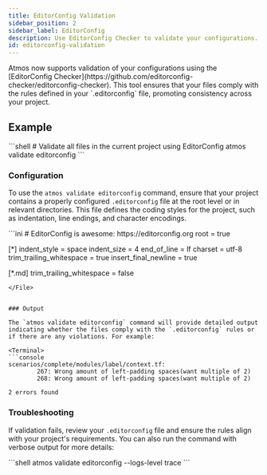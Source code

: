 ```yaml
---
title: EditorConfig Validation
sidebar_position: 2
sidebar_label: EditorConfig
description: Use EditorConfig Checker to validate your configurations.
id: editorconfig-validation
---
```


<Intro>
Atmos now supports validation of your configurations using the [EditorConfig Checker](https://github.com/editorconfig-checker/editorconfig-checker). This tool ensures that your files comply with the rules defined in your `.editorconfig` file, promoting consistency across your project.
</Intro>

## Example

<Terminal>
```shell
# Validate all files in the current project using EditorConfig
atmos validate editorconfig
```
</Terminal>

### Configuration

To use the `atmos validate editorconfig` command, ensure that your project contains a properly configured `.editorconfig` file at the root level or in relevant directories. This file defines the coding styles for the project, such as indentation, line endings, and character encodings.

<File title=".editorconfig">
```ini
# EditorConfig is awesome: https://editorconfig.org
root = true

[*]
indent_style = space
indent_size = 4
end_of_line = lf
charset = utf-8
trim_trailing_whitespace = true
insert_final_newline = true

[*.md]
trim_trailing_whitespace = false
```
</File>


### Output

The `atmos validate editorconfig` command will provide detailed output indicating whether the files comply with the `.editorconfig` rules or if there are any violations. For example:

<Terminal>
```console
scenarios/complete/modules/label/context.tf:
        267: Wrong amount of left-padding spaces(want multiple of 2)
        268: Wrong amount of left-padding spaces(want multiple of 2)

2 errors found
```
</Terminal>

### Troubleshooting

If validation fails, review your `.editorconfig` file and ensure the rules align with your project's requirements. You can also run the command with verbose output for more details:

<Terminal>
```shell
atmos validate editorconfig --logs-level trace
```
</Terminal>
